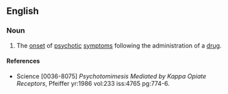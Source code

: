 ==English==

===Noun===
{{en-noun|psychotomimeses}}

# {{context|pathology|lang=en}} The [[onset]] of [[psychotic]] [[symptoms]] following the administration of a [[drug]].

====References====
* Science [0036-8075] ''Psychotomimesis Mediated by Kappa Opiate Receptors'', Pfeiffer yr:1986 vol:233 iss:4765 pg:774-6.
